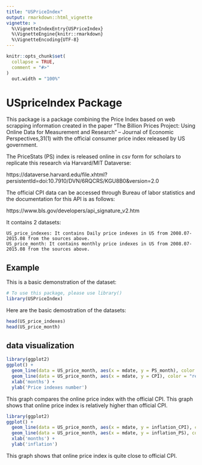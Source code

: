 ```yaml
---
title: "USPriceIndex"
output: rmarkdown::html_vignette
vignette: >
  %\VignetteIndexEntry{USPriceIndex}
  %\VignetteEngine{knitr::rmarkdown}
  %\VignetteEncoding{UTF-8}
---
```


```r
knitr::opts_chunk$set(
  collapse = TRUE,
  comment = "#>"
)
  out.width = "100%"
```
# USpriceIndex Package

This package is a package combining the Price Index based on web scrapping information created in the paper “The Billion Prices Project: Using Online Data for Measurement and Research” – Journal of Economic Perspectives,31(1) with the official consumer price index released by US government. 

The PriceStats (PS) index is released online in csv form for scholars to replicate this research  via Harvard/MIT Dataverse:

https://dataverse.harvard.edu/file.xhtml?persistentId=doi:10.7910/DVN/6RQCRS/KGU8B0&version=2.0

The official CPI data can be accessed through Bureau of labor statistics and the documentation for this API is as follows:

https://www.bls.gov/developers/api_signature_v2.htm

It contains 2 datasets:
    
    US_price_indexes: It contains Daily price indexes in US from 2008.07-2015.08 from the sources above.
    US_price_month: It contains monthly price indexes in US from 2008.07-2015.08 from the sources above.

## Example

This is a basic demonstration of the dataset:

```r
# To use this package, please use library()
library(USPriceIndex)
```

Here are the basic demostration of the datasets:
```r
head(US_price_indexes)
head(US_price_month)
```

## data visualization
```r
library(ggplot2)
ggplot() + 
  geom_line(data = US_price_month, aes(x = mdate, y = PS_month), color = "blue") +
  geom_line(data = US_price_month, aes(x = mdate, y = CPI), color = "red") +
  xlab('months') +
  ylab('Price indexes number')
```

This graph compares the online price index with the official CPI. This graph shows that online price index is relatively higher than official CPI.

```r
library(ggplot2)
ggplot() + 
  geom_line(data = US_price_month, aes(x = mdate, y = inflation_CPI), color = "blue") +
  geom_line(data = US_price_month, aes(x = mdate, y = inflation_PS), color = "red") +
  xlab('months') +
  ylab('inflation')
```

This graph shows that online price index is quite close to official CPI. 
